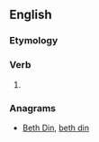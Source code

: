 ==English==

===Etymology===
{{suffix|bind|eth|lang=en}}

===Verb===
{{head|en|verb form}}

# {{en-archaic third-person singular of|bind}}

===Anagrams===
* [[Beth Din#English|Beth Din]], [[beth din#English|beth din]]